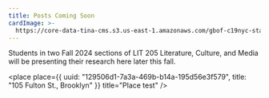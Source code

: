 ```yaml
---
title: Posts Coming Soon
cardImage: >-
  https://core-data-tina-cms.s3.us-east-1.amazonaws.com/gbof-c19nyc-staging-content/hoe-rotary-printing-press.png
---
```


Students in two Fall 2024 sections of LIT 205 Literature, Culture, and Media will be presenting their research here later this fall.

<place
  place={{
    uuid: "129506d1-7a3a-469b-b14a-195d56e3f579",
    title: "105 Fulton St., Brooklyn"
  }}
  title="Place test"
/>
